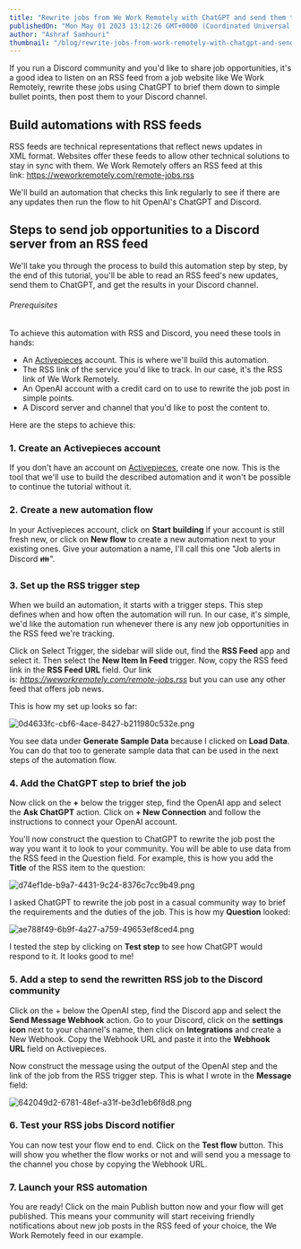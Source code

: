 ```yaml
---
title: "Rewrite jobs from We Work Remotely with ChatGPT and send them to Discord (Detailed Guide)"
publishedOn: "Mon May 01 2023 13:12:26 GMT+0000 (Coordinated Universal Time)"
author: "Ashraf Samhouri"
thumbnail: "/blog/rewrite-jobs-from-work-remotely-with-chatgpt-and-send-them-to-discord-detailed-guide/thumbnail.png"
---
```


If you run a Discord community and you'd like to share job opportunities, it's a good idea to listen on an RSS feed from a job website like We Work Remotely, rewrite these jobs using ChatGPT to brief them down to simple bullet points, then post them to your Discord channel.

Build automations with RSS feeds
--------------------------------

RSS feeds are technical representations that reflect news updates in XML format. Websites offer these feeds to allow other technical solutions to stay in sync with them. We Work Remotely offers an RSS feed at this link: https://weworkremotely.com/remote-jobs.rss

We'll build an automation that checks this link regularly to see if there are any updates then run the flow to hit OpenAI's ChatGPT and Discord.

Steps to send job opportunities to a Discord server from an RSS feed
--------------------------------------------------------------------

We'll take you through the process to build this automation step by step, by the end of this tutorial, you'll be able to read an RSS feed's new updates, send them to ChatGPT, and get the results in your Discord channel.

###### Prerequisites

To achieve this automation with RSS and Discord, you need these tools in hands:

*   An [Activepieces](https://cloud.activepieces.com/sign-up) account. This is where we'll build this automation.
*   The RSS link of the service you'd like to track. In our case, it's the RSS link of We Work Remotely.
*   An OpenAI account with a credit card on to use to rewrite the job post in simple points.
*   A Discord server and channel that you'd like to post the content to.

Here are the steps to achieve this:

### 1\. Create an Activepieces account

If you don't have an account on [Activepieces](https://cloud.activepieces.com/sign-up), create one now. This is the tool that we'll use to build the described automation and it won't be possible to continue the tutorial without it.

### 2\. Create a new automation flow

In your Activepieces account, click on **Start building** if your account is still fresh new, or click on **New flow** to create a new automation next to your existing ones. Give your automation a name, I'll call this one "Job alerts in Discord 👪".

### 3\. Set up the RSS trigger step

When we build an automation, it starts with a trigger steps. This step defines when and how often the automation will run. In our case, it's simple, we'd like the automation run whenever there is any new job opportunities in the RSS feed we're tracking.

Click on Select Trigger, the sidebar will slide out, find the **RSS Feed** app and select it. Then select the **New Item In Feed** trigger. Now, copy the RSS feed link in the **RSS Feed URL** field. Our link is: _https://weworkremotely.com/remote-jobs.rss_ but you can use any other feed that offers job news.

This is how my set up looks so far:

![0d4633fc-cbf6-4ace-8427-b211980c532e.png](/blog/rewrite-jobs-from-work-remotely-with-chatgpt-and-send-them-to-discord-detailed-guide/images/0d4633fc-cbf6-4ace-8427-b211980c532e.png)

You see data under **Generate Sample Data** because I clicked on **Load Data**. You can do that too to generate sample data that can be used in the next steps of the automation flow.

### 4\. Add the ChatGPT step to brief the job

Now click on the **+** below the trigger step, find the OpenAI app and select the **Ask ChatGPT** action. Click on **+ New Connection** and follow the instructions to connect your OpenAI account.

You'll now construct the question to ChatGPT to rewrite the job post the way you want it to look to your community. You will be able to use data from the RSS feed in the Question field. For example, this is how you add the **Title** of the RSS item to the question:

![d74ef1de-b9a7-4431-9c24-8376c7cc9b49.png](/blog/rewrite-jobs-from-work-remotely-with-chatgpt-and-send-them-to-discord-detailed-guide/images/d74ef1de-b9a7-4431-9c24-8376c7cc9b49.png)

I asked ChatGPT to rewrite the job post in a casual community way to brief the requirements and the duties of the job. This is how my **Question** looked:

![ae788f49-6b9f-4a27-a759-49653ef8ced4.png](/blog/rewrite-jobs-from-work-remotely-with-chatgpt-and-send-them-to-discord-detailed-guide/images/ae788f49-6b9f-4a27-a759-49653ef8ced4.png)

I tested the step by clicking on **Test step** to see how ChatGPT would respond to it. It looks good to me!

### 5\. Add a step to send the rewritten RSS job to the Discord community

Click on the + below the OpenAI step, find the Discord app and select the **Send Message Webhook** action. Go to your Discord, click on the **settings icon** next to your channel's name, then click on **Integrations** and create a New Webhook. Copy the Webhook URL and paste it into the **Webhook URL** field on Activepieces.

Now construct the message using the output of the OpenAI step and the link of the job from the RSS trigger step. This is what I wrote in the **Message** field:

![642049d2-6781-48ef-a31f-be3d1eb6f8d8.png](/blog/rewrite-jobs-from-work-remotely-with-chatgpt-and-send-them-to-discord-detailed-guide/images/642049d2-6781-48ef-a31f-be3d1eb6f8d8.png)

### 6\. Test your RSS jobs Discord notifier

You can now test your flow end to end. Click on the **Test flow** button. This will show you whether the flow works or not and will send you a message to the channel you chose by copying the Webhook URL.

### 7\. Launch your RSS automation

You are ready! Click on the main Publish button now and your flow will get published. This means your community will start receiving friendly notifications about new job posts in the RSS feed of your choice, the We Work Remotely feed in our example.

